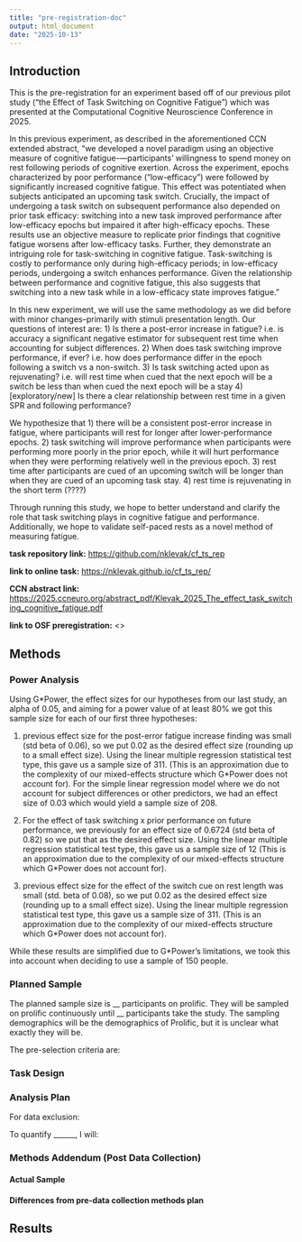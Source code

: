 ```yaml
---
title: "pre-registration-doc"
output: html_document
date: "2025-10-13"
---
```

## Introduction

This is the pre-registration for an experiment based off of our previous pilot study ("the Effect of Task Switching on Cognitive Fatigue") which was presented at the Computational Cognitive Neuroscience Conference in 2025.

In this previous experiment, as described in the aforementioned CCN extended abstract, "we developed a novel paradigm using an objective measure of cognitive fatigue-—participants’ willingness to spend money on rest following periods of cognitive exertion. Across the experiment, epochs characterized by poor performance (“low-efficacy”) were followed by significantly increased cognitive fatigue. This effect was potentiated when subjects anticipated an upcoming task switch. Crucially, the impact of undergoing a task switch on subsequent performance also depended on prior task efficacy: switching into a new task improved performance after low-efficacy epochs but impaired it after high-efficacy epochs. These results use an objective measure to replicate prior findings that cognitive fatigue worsens after low-efficacy tasks. Further, they demonstrate an intriguing role for task-switching in cognitive fatigue. Task-switching is costly to performance only during high-efficacy periods; in low-efficacy periods, undergoing a switch enhances performance. Given the relationship between performance and cognitive fatigue, this also suggests that switching into a new task while in a low-efficacy state improves fatigue."

In this new experiment, we will use the same methodology as we did before with minor changes--primarily with stimuli presentation length. Our questions of interest are:
1) Is there a post-error increase in fatigue? i.e. is accuracy a significant negative estimator for subsequent rest time when accounting for subject differences.
2) When does task switching improve performance, if ever? i.e. how does performance differ in the epoch following a switch vs a non-switch.
3) Is task switching acted upon as rejuvenating? i.e. will rest time when cued that the next epoch will be a switch be less than when cued the next epoch will be a stay
4) [exploratory/new] Is there a clear relationship between rest time in a given SPR and following performance?

We hypothesize that 
1) there will be a consistent post-error increase in fatigue, where participants will rest for longer after lower-performance epochs.
2) task switching will improve performance when participants were performing more poorly in the prior epoch, while it will hurt performance when they were performing relatively well in the previous epoch.
3) rest time after participants are cued of an upcoming switch will be longer than when they are cued of an upcoming task stay.
4) rest time is rejuvenating in the short term (????)

Through running this study, we hope to better understand and clarify the role that task switching plays in cognitive fatigue and performance. Additionally, we hope to validate self-paced rests as a novel method of measuring fatigue.

**task repository link:** <https://github.com/nklevak/cf_ts_rep>

**link to online task:** <https://nklevak.github.io/cf_ts_rep/>

**CCN abstract link:** <https://2025.ccneuro.org/abstract_pdf/Klevak_2025_The_effect_task_switching_cognitive_fatigue.pdf>

**link to OSF preregistration:** <>

## Methods

### Power Analysis

Using G*Power, the effect sizes for our hypotheses from our last study, an alpha of 0.05, and aiming for a power value of at least 80% we got this sample size for each of our first three hypotheses:

1) previous effect size for the post-error fatigue increase finding was small (std beta of 0.06), so we put 0.02 as the desired effect size (rounding up to a small effect size). Using the linear multiple regression statistical test type, this gave us a sample size of 311. (This is an approximation due to the complexity of our mixed-effects structure which G*Power does not account for). For the simple linear regression model where we do not account for subject differences or other predictors, we had an effect size of 0.03 which would yield a sample size of 208.

2) For the effect of task switching x prior performance on future performance, we previously for an effect size of 0.6724 (std beta of 0.82) so we put that as the desired effect size. Using the linear multiple regression statistical test type, this gave us a sample size of 12 (This is an approximation due to the complexity of our mixed-effects structure which G*Power does not account for).

3) previous effect size for the effect of the switch cue on rest length was small (std. beta of 0.08), so we put 0.02 as the desired effect size (rounding up to a small effect size). Using the linear multiple regression statistical test type, this gave us a sample size of 311. (This is an approximation due to the complexity of our mixed-effects structure which G*Power does not account for).

While these results are simplified due to G*Power's limitations, we took this into account when deciding to use a sample of 150 people. 

### Planned Sample

The planned sample size is __ participants on prolific. They will be sampled on prolific continuously until __ participants take the study. The sampling demographics will be the demographics of Prolific, but it is unclear what exactly they will be. 

The pre-selection criteria are: 

### Task Design	


### Analysis Plan

For data exclusion: 

To quantify ______, I will:


### Methods Addendum (Post Data Collection)

#### Actual Sample


#### Differences from pre-data collection methods plan


## Results
